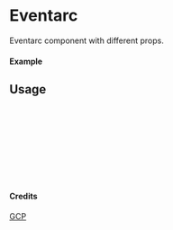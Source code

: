 
<Meta of={Eventarc} title="GCP/Eventarc" />

# Eventarc

Eventarc component with different props.

#### Example

<Canvas of={Eventarc.Primary} />

## Usage

```ts
import { Eventarc } from "yadl-ui";

const Example = () => {
  return (
      <Eventarc />
  );
};

export default Example;
```

#### Credits
[GCP](https://cloud.google.com/icons)
